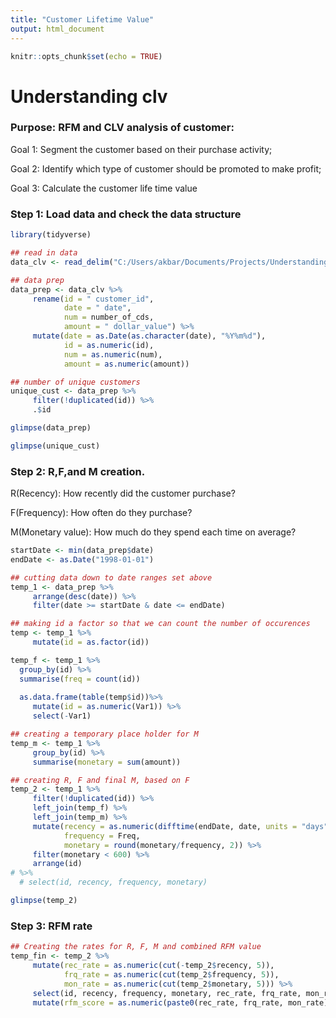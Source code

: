 ```yaml
---
title: "Customer Lifetime Value"
output: html_document
---
```


```r
knitr::opts_chunk$set(echo = TRUE)
```

# Understanding clv

### Purpose: RFM and CLV analysis of customer:  

Goal 1: Segment the customer based on their purchase activity;  

Goal 2: Identify which type of customer should be promoted to make profit;  

Goal 3: Calculate the customer life time value  

### Step 1: Load data and check the data structure  

```r
library(tidyverse)

## read in data
data_clv <- read_delim("C:/Users/akbar/Documents/Projects/Understanding_CLV/data/src/CDNOW_master.txt", delim = " ")

## data prep
data_prep <- data_clv %>%
     rename(id = " customer_id",
            date = " date",
            num = number_of_cds,
            amount = " dollar_value") %>%
     mutate(date = as.Date(as.character(date), "%Y%m%d"),
            id = as.numeric(id),
            num = as.numeric(num),
            amount = as.numeric(amount)) 

## number of unique customers
unique_cust <- data_prep %>%
     filter(!duplicated(id)) %>%
     .$id

glimpse(data_prep)

glimpse(unique_cust)
```

### Step 2: R,F,and M creation.
  
R(Recency): How recently did the customer purchase?  

F(Frequency): How often do they purchase?  

M(Monetary value): How much do they spend each time on average?

```r
startDate <- min(data_prep$date)
endDate <- as.Date("1998-01-01")

## cutting data down to date ranges set above
temp_1 <- data_prep %>%
     arrange(desc(date)) %>%
     filter(date >= startDate & date <= endDate)

## making id a factor so that we can count the number of occurences
temp <- temp_1 %>%
     mutate(id = as.factor(id))

temp_f <- temp_1 %>%
  group_by(id) %>%
  summarise(freq = count(id))
  
  as.data.frame(table(temp$id))%>%
     mutate(id = as.numeric(Var1)) %>%
     select(-Var1)

## creating a temporary place holder for M
temp_m <- temp_1 %>%
     group_by(id) %>%
     summarise(monetary = sum(amount))

## creating R, F and final M, based on F
temp_2 <- temp_1 %>%
     filter(!duplicated(id)) %>%
     left_join(temp_f) %>%
     left_join(temp_m) %>%
     mutate(recency = as.numeric(difftime(endDate, date, units = "days")),
            frequency = Freq,
            monetary = round(monetary/frequency, 2)) %>%
     filter(monetary < 600) %>%
     arrange(id)
# %>%
  # select(id, recency, frequency, monetary)

glimpse(temp_2)
```

### Step 3: RFM rate

```r
## Creating the rates for R, F, M and combined RFM value
temp_fin <- temp_2 %>%
     mutate(rec_rate = as.numeric(cut(-temp_2$recency, 5)),
            frq_rate = as.numeric(cut(temp_2$frequency, 5)),
            mon_rate = as.numeric(cut(temp_2$monetary, 5))) %>%
     select(id, recency, frequency, monetary, rec_rate, frq_rate, mon_rate) %>%
     mutate(rfm_score = as.numeric(paste0(rec_rate, frq_rate, mon_rate)))


```

